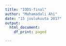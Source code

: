```yaml
---
title: "IODS-final"
author: "Mohamadali Ahi"
date: "15 joulukuuta 2017"
output:
  html_document:
    df_print: paged

---
```



